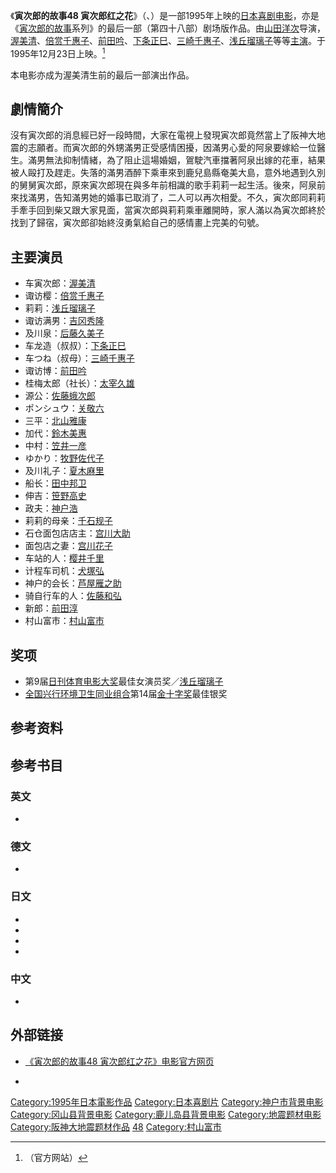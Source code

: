 {{noteTA
|1=zh-hans:寅次郎的故事; zh-hant:男人真命苦;
}}
{{Infobox film
| name = 寅次郎的故事48 寅次郎红之花<br>男はつらいよ 寅次郎紅の花<br>Tora-san to the Rescue
| image = 
| caption = 
| director = [[山田洋次|山田洋次]]
| producer = 深泽宏
| writer = 山田洋次<br>朝间义隆
| starring = [[渥美清|渥美清]]<br>[[浅丘瑠璃子|浅丘瑠璃子]]
| music = [[山本直纯|山本直纯]]<br>[[山本纯之介|山本纯之介]]
| cinematography = 高羽哲夫<br>长沼六男
| editing = 石井岩
| distributor = [[松竹|松竹]]
| released = {{Film date|1995|12|23}}
| runtime = 107分钟
| country = {{JPN}}
| language = 日语
| budget = 
| gross = 1,160,000,000日元
| preceded_by = [[寅次郎的故事47_致车寅次郎先生|寅次郎的故事47 致车寅次郎先生]]
| followed_by = 
}}

《'''寅次郎的故事48 寅次郎红之花'''》（{{lang-ja|男はつらいよ 寅次郎紅の花}}、{{lang-en|Tora-san to the Rescue}}）是一部1995年上映的[[日本|日本]][[喜剧电影|喜剧电影]]，亦是《[[寅次郎的故事|寅次郎的故事]]系列》的最后一部（第四十八部）剧场版作品。由[[山田洋次|山田洋次]]导演，[[渥美清|渥美清]]、[[倍赏千惠子|倍赏千惠子]]、[[前田吟|前田吟]]、[[下条正巳|下条正巳]]、[[三崎千惠子|三崎千惠子]]、[[浅丘瑠璃子|浅丘瑠璃子]]等等[[主演|主演]]。于1995年12月23日上映。<ref>{{cite web|url=http://www.tora-san.jp/toranomaki/movie48/madonna.html|title=男はつらいよ　寅次郎紅の花 (Madonna)|accessdate=2016-05-03|publisher=[http://www.tora-san.jp/ www.tora-san.jp]|language=ja|archive-url=https://web.archive.org/web/20150720224212/http://www.tora-san.jp/toranomaki/movie48/madonna.html|archive-date=2015-07-20|dead-url=yes}}（官方网站）</ref>

本电影亦成为渥美清生前的最后一部演出作品。

==劇情簡介==
沒有寅次郎的消息經已好一段時間，大家在電視上發現寅次郎竟然當上了阪神大地震的志願者。而寅次郎的外甥滿男正受感情困擾，因滿男心愛的阿泉要嫁給一位醫生。滿男無法抑制情緒，為了阻止這場婚姻，鴐駛汽車擋著阿泉出嫁的花車，結果被人毆打及趕走。失落的滿男酒醉下乘車來到鹿兒島縣奄美大島，意外地遇到久別的舅舅寅次郎，原來寅次郎現在與多年前相識的歌手莉莉一起生活。後來，阿泉前來找滿男，告知滿男她的婚事已取消了，二人可以再次相愛。不久，寅次郎同莉莉手牽手回到柴又跟大家見面，當寅次郎與莉莉乘車離開時，家人滿以為寅次郎終於找到了歸宿，寅次郎卻始終沒勇氣給自己的感情畫上完美的句號。

==主要演员==
*车寅次郎：[[渥美清|渥美清]]
*诹访樱：[[倍赏千惠子|倍赏千惠子]]
*莉莉：[[浅丘瑠璃子|浅丘瑠璃子]]
*诹访满男：[[吉冈秀隆|吉冈秀隆]]
*及川泉：[[后藤久美子|后藤久美子]]
*车龙造（叔叔）：[[下条正巳|下条正巳]]
*车つね（叔母）：[[三崎千惠子|三崎千惠子]]
*诹访博：[[前田吟|前田吟]]
*桂梅太郎（社长）：[[太宰久雄|太宰久雄]]
*源公：[[佐藤蛾次郎|佐藤蛾次郎]]
*ポンシュウ：[[关敬六|关敬六]]
*三平：[[北山雅康|北山雅康]]
*加代：[[鈴木美惠|鈴木美惠]]
*中村：[[笠井一彦|笠井一彦]]
*ゆかり：[[牧野佐代子|牧野佐代子]]
*及川礼子：[[夏木麻里|夏木麻里]]
*船长：[[田中邦卫|田中邦卫]]
*伸吉：[[笹野高史|笹野高史]]
*政夫：[[神户浩|神户浩]]
*莉莉的母亲：[[千石规子|千石规子]]
*石仓面包店店主：[[宫川大助|宫川大助]]
*面包店之妻：[[宫川花子|宫川花子]]
*车站的人：[[樱井千里|樱井千里]]
*计程车司机：[[犬塚弘|犬塚弘]]
*神户的会长：[[芦屋雁之助|芦屋雁之助]]
*骑自行车的人：[[Punch佐藤|佐藤和弘]]
*新郎：[[前田淳_(演员)|前田淳]]
*村山富市：[[村山富市|村山富市]]

==奖项==
*第9届[[日刊体育电影大奖|日刊体育电影大奖]]最佳女演员奖／[[浅丘瑠璃子|浅丘瑠璃子]]
*[[全国兴行环境卫生同业组合|全国兴行环境卫生同业组合]]第14届[[金十字奖|金十字奖]]最佳银奖

==参考资料==
{{reflist}}

==参考书目==
===英文===
* {{IMDb title|0114060}}

===德文===
* {{cite web|url=http://www.molodezhnaja.ch/torasan48.htm|title=Tora-San to the Rescue|accessdate=2016-05-03|publisher=[http://www.molodezhnaja.ch/ www.molodezhnaja.ch]|language=de|archive-date=2016-03-03|archive-url=https://web.archive.org/web/20160303175911/http://www.molodezhnaja.ch/torasan48.htm|dead-url=no}}

===日文===
* {{cite web|url=http://www.allcinema.net/prog/show_c.php?num_c=152740|title=男はつらいよ　寅次郎紅の花  (1995)|accessdate=2016-05-03|publisher=[http://www.allcinema.net/ www.allcinema.net]|language=ja|archive-date=2016-06-21|archive-url=https://web.archive.org/web/20160621202532/http://allcinema.net/prog/show_c.php?num_c=152740|dead-url=no}}
* {{cite web|url=http://www.japanese-cinema-db.jp/details/2241|title=男はつらいよ　寅次郎紅の花|accessdate=2016-05-03|publisher=[http://www.japanese-cinema-db.jp/index.php 日本电影院数据库]（[[日本文化厅|日本文化厅]]）|language=ja|deadurl=yes|archiveurl=https://web.archive.org/web/20120326034019/http://www.japanese-cinema-db.jp/details/2241|archivedate=2012-03-26}}
* {{cite web|url=http://www.jmdb.ne.jp/1995/ds003300.htm|title=男はつらいよ　寅次郎紅の花|accessdate=2016-05-03|language=ja|publisher=[[日本电影数据库|日本电影数据库]]|archive-url=https://web.archive.org/web/20160303204619/http://www.jmdb.ne.jp/1995/ds003300.htm|archive-date=2016-03-03|dead-url=yes}}
* {{cite web|url=http://www.tora-san.jp/toranomaki/movie48/|title=男はつらいよ　寅次郎紅の花|accessdate=2016-05-03|language=ja|publisher=[[电影旬报|电影旬报]]|archive-url=https://web.archive.org/web/20150707163635/http://www.tora-san.jp/toranomaki/movie48/|archive-date=2015-07-07|dead-url=yes}}

===中文===
* {{cite web|url=https://movie.douban.com/subject/1417013/|title=寅次郎的故事48 寅次郎红之花|accessdate=2016-05-03|publisher=豆瓣电影|archive-date=2015-10-03|archive-url=https://web.archive.org/web/20151003110810/http://movie.douban.com/subject/1417013/|dead-url=no}}

==外部链接==
* {{ja icon}} [https://web.archive.org/web/20150707163635/http://www.tora-san.jp/toranomaki/movie48/ 《寅次郎的故事48 寅次郎红之花》电影官方网页]
* {{en icon}} {{imdb title|0114060|寅次郎的故事48 寅次郎红之花}}

{{寅次郎的故事}}

{{DEFAULTSORT:Tora-san-48}}
[[Category:1995年日本電影作品|Category:1995年日本電影作品]]
[[Category:日本喜剧片|Category:日本喜剧片]]
[[Category:神户市背景电影|Category:神户市背景电影]]
[[Category:冈山县背景电影|Category:冈山县背景电影]]
[[Category:鹿儿岛县背景电影|Category:鹿儿岛县背景电影]]
[[Category:地震题材电影|Category:地震题材电影]]
[[Category:阪神大地震题材作品|Category:阪神大地震题材作品]]
[[Category:寅次郎的故事系列|48]]
[[Category:村山富市|Category:村山富市]]